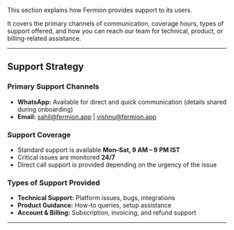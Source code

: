 
This section explains how Fermion provides support to its users.

It covers the primary channels of communication, coverage hours, types of support offered, and how you can reach our team for technical, product, or billing-related assistance.


---

## Support Strategy

### Primary Support Channels
- **WhatsApp:** Available for direct and quick communication (details shared during onboarding)  
- **Email:** sahil@fermion.app | vishnu@fermion.app

### Support Coverage
- Standard support is available **Mon–Sat, 9 AM – 9 PM IST**  
- Critical issues are monitored **24/7**  
- Direct call support is provided depending on the urgency of the issue

### Types of Support Provided
- **Technical Support:** Platform issues, bugs, integrations  
- **Product Guidance:** How-to queries, setup assistance  
- **Account & Billing:** Subscription, invoicing, and refund support

---